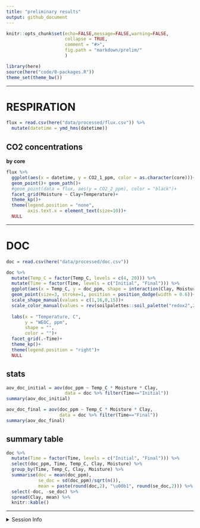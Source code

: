 ```yaml
---
title: "preliminary results"
output: github_document
---
```


```r
knitr::opts_chunk$set(echo=FALSE,message=FALSE,warning=FALSE,
                      collapse = TRUE,
                      comment = "#>", 
                      fig.path = "markdown/prelim/"
                      )
```

```r
library(here)
source(here("code/0-packages.R"))
theme_set(theme_bw())
```


----

# RESPIRATION

```r
flux = read.csv(here("data/processed/flux.csv")) %>% 
  mutate(datetime = ymd_hms(datetime))
```

## CO2 concentrations

**by core**

```r
flux %>% 
  ggplot(aes(x = datetime, y = CO2_1_ppm, color = as.character(core)))+
  geom_point()+ geom_path()+
  #geom_point(data = flux, aes(y = CO2_2_ppm), color = "black")+
  facet_grid(Moisture ~ Clay+Temperature)+
  theme_kp()+
  theme(legend.position = "none",
        axis.text.x = element_text(size=10))+
  NULL
```

---

# DOC

```r
doc = read.csv(here("data/processed/doc.csv"))
```


```r
doc %>%
  mutate(Temp_C = factor(Temp_C, levels = c(4, 20))) %>% 
  mutate(Time = factor(Time, levels = c("Initial", "Final"))) %>% 
  ggplot(aes(x = Temp_C, y = doc_ppm, shape = interaction(Clay, Moisture), color = Moisture))+
  geom_point(size=3, stroke=1, position = position_dodge(width = 0.6))+
  scale_shape_manual(values = c(1,16,0,15))+
  scale_color_manual(values = rev(soilpalettes::soil_palette("redox2",2)))+
  
  labs(x = "Temperature, C",
       y = "WEOC, ppm",
       shape = "",
       color = "")+
  facet_grid(.~Time)+
  theme_kp()+
  theme(legend.position = "right")+
  NULL
```

## stats

```r
aov_doc_initial = aov(doc_ppm ~ Temp_C * Moisture * Clay, 
                      data = doc %>% filter(Time=="Initial"))
summary(aov_doc_initial)

aov_doc_final = aov(doc_ppm ~ Temp_C * Moisture * Clay, 
                    data = doc %>% filter(Time=="Final"))
summary(aov_doc_final)
```

## summary table

```r
doc %>% 
  mutate(Time = factor(Time, levels = c("Initial", "Final"))) %>% 
  select(doc_ppm, Time, Temp_C, Clay, Moisture) %>% 
  group_by(Time, Temp_C, Clay, Moisture) %>% 
  summarise(doc = mean(doc_ppm),
            se_doc = sd(doc_ppm)/sqrt(n()),
            mean = paste(round(doc,2), "\u00b1", round(se_doc,2))) %>% 
  select(-doc, -se_doc) %>% 
  spread(Clay, mean) %>% 
  knitr::kable()
```

---

<details>
  <summary>Session Info</summary>

date run: `r Sys.Date()`

```r
sessionInfo()
```

</details>
